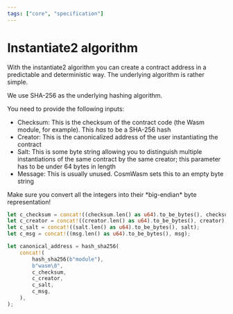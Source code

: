 ```yaml
---
tags: ["core", "specification"]
---
```



# Instantiate2 algorithm

With the instantiate2 algorithm you can create a contract address in a predictable and deterministic
way. The underlying algorithm is rather simple.

We use SHA-256 as the underlying hashing algorithm.

You need to provide the following inputs:

- Checksum: This is the checksum of the contract code (the Wasm module, for example). This _has_ to
  be a SHA-256 hash
- Creator: This is the canonicalized address of the user instantiating the contract
- Salt: This is some byte string allowing you to distinguish multiple instantiations of the same
  contract by the same creator; this parameter has to be under 64 bytes in length
- Message: This is usually unused. CosmWasm sets this to an empty byte string

<Callout>
  Make sure you convert all the integers into their *big-endian* byte representation!
</Callout>

```rust filename="instantiate2.rs" template="instantiate-spec"
let c_checksum = concat!((checksum.len() as u64).to_be_bytes(), checksum);
let c_creator = concat!((creator.len() as u64).to_be_bytes(), creator);
let c_salt = concat!((salt.len() as u64).to_be_bytes(), salt);
let c_msg = concat!((msg.len() as u64).to_be_bytes(), msg);

let canonical_address = hash_sha256(
    concat!(
        hash_sha256(b"module"),
        b"wasm\0",
        c_checksum,
        c_creator,
        c_salt,
        c_msg,
    ),
);
```
